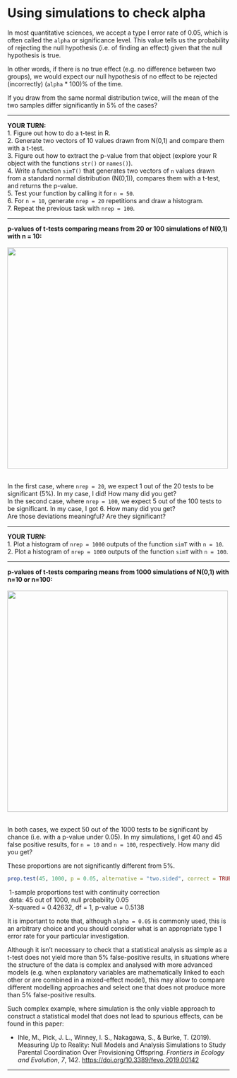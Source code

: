 # Using simulations to check alpha

In most quantitative sciences, we accept a type I error rate of 0.05, which is often called the `alpha` or significance level. This value tells us the probability of rejecting the null hypothesis (i.e. of finding an effect) given that the null hypothesis is true. 

In other words, if there is no true effect (e.g. no difference between two groups), we would expect our null hypothesis of no effect to be rejected (incorrectly) (`alpha` * 100)% of the time.

If you draw from the same normal distribution twice, will the mean of the two samples differ significantly in 5% of the cases? 


***

**YOUR TURN:**  
1. Figure out how to do a t-test in R.  
2. Generate two vectors of 10 values drawn from N(0,1) and compare them with a t-test.  
3. Figure out how to extract the p-value from that object (explore your R object with the functions `str()` or `names()`).    
4. Write a function `simT()` that generates two vectors of `n` values drawn from a standard normal distribution (N(0,1)), compares them with a t-test, and returns the p-value.  
5. Test your function by calling it for `n = 50`.  
6. For `n = 10`, generate `nrep = 20` repetitions and draw a histogram.  
7. Repeat the previous task with `nrep = 100`.

***

**p-values of t-tests comparing means from 20 or 100 simulations of N(0,1) with n = 10:**   
<br/>
<img src="../assets/ttest-changing-nrep.png" width="500">  
<br/>


In the first case, where `nrep = 20`, we expect 1 out of the 20 tests to be significant (5%). In my case, I did! How many did you get?    
In the second case, where `nrep = 100`, we expect 5 out of the 100 tests to be significant. In my case, I got 6. How many did you get?      
Are those deviations meaningful? Are they significant? 

***

**YOUR TURN:**  
1. Plot a histogram of `nrep = 1000` outputs of the function `simT` with `n = 10`.  
2. Plot a histogram of `nrep = 1000` outputs of the function `simT` with `n = 100`.

***

**p-values of t-tests comparing means from 1000 simulations of N(0,1) with n=10 or n=100:**   
<br/>
<img src="../assets/ttest-changing-n.png" width="500">  
<br/>

In both cases, we expect 50 out of the 1000 tests to be significant by chance (i.e. with a p-value under 0.05). In my simulations, I get 40 and 45 false positive results, for `n = 10` and `n = 100`, respectively. How many did you get?  

These proportions are not significantly different from 5%. 

```r
prop.test(45, 1000, p = 0.05, alternative = "two.sided", correct = TRUE)
```

|  1-sample proportions test with continuity correction  
|  data:  45 out of 1000, null probability 0.05  
|  X-squared = 0.42632, df = 1, p-value = 0.5138  

It is important to note that, although `alpha = 0.05` is commonly used, this is an arbitrary choice and you should consider what is an appropriate type 1 error rate for your particular investigation.  

Although it isn't necessary to check that a statistical analysis as simple as a t-test does not yield more than 5% false-positive results, in situations where the structure of the data is complex and analysed with more advanced models (e.g. when explanatory variables are mathematically linked to each other or are combined in a mixed-effect model), this may allow to compare different modelling approaches and select one that does not produce more than 5% false-positive results.  

Such complex example, where simulation is the only viable approach to construct a statistical model that does not lead to spurious effects, can be found in this paper:

* Ihle, M., Pick, J. L., Winney, I. S., Nakagawa, S., & Burke, T. (2019). Measuring Up to Reality: Null Models and Analysis Simulations to Study Parental Coordination Over Provisioning Offspring. *Frontiers in Ecology and Evolution*, *7*, 142. <a href="https://doi.org/10.3389/fevo.2019.00142" target="_blank">https://doi.org/10.3389/fevo.2019.00142</a>

***



